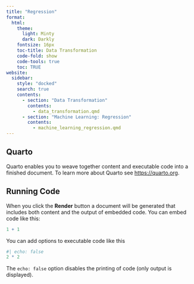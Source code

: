 ```yaml
---
title: "Regression"
format:
  html:
    theme:
      light: Minty
      dark: Darkly
    fontsize: 16px
    toc-title: Data Transformation
    code-fold: show
    code-tools: true
    toc: TRUE
website:
  sidebar:
    style: "docked"
    search: true
    contents:
      - section: "Data Transformation"
        contents:
          - data_transformation.qmd
      - section: "Machine Learning: Regression"
        contents:
          - machine_learning_regression.qmd
---
```


## Quarto

Quarto enables you to weave together content and executable code into a finished document. To learn more about Quarto see <https://quarto.org>.

## Running Code

When you click the **Render** button a document will be generated that includes both content and the output of embedded code. You can embed code like this:

```r
1 + 1
```

You can add options to executable code like this

```r
#| echo: false
2 * 2
```

The `echo: false` option disables the printing of code (only output is displayed).
